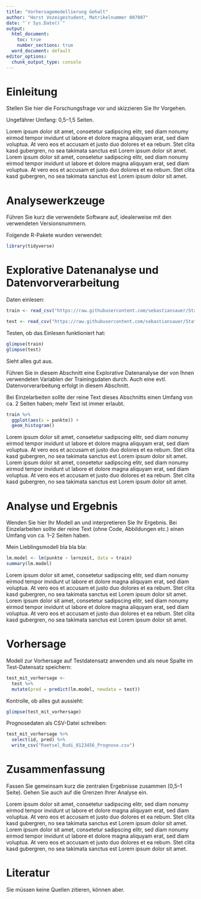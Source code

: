 ```yaml
---
title: "Vorhersagemodellierung Gehalt"
author: "Horst Vozeigestudent, Matrikelnummer 007007"
date: "`r Sys.Date()`"
output: 
  html_document:
    toc: true
    number_sections: true
  word_document: default
editor_options: 
  chunk_output_type: console
---
```



<!-- Sollten Umlaute falsch angezeigt werden: "File -> Reopen with Encoding -> UTF8" -->

# Einleitung

Stellen Sie hier die Forschungsfrage vor und skizzieren Sie Ihr Vorgehen.

Ungefährer Umfang: 0,5--1,5 Seiten. 

Lorem ipsum dolor sit amet, consetetur sadipscing elitr, sed diam nonumy eirmod tempor invidunt ut labore et dolore magna aliquyam erat, sed diam voluptua. At vero eos et accusam et justo duo dolores et ea rebum. Stet clita kasd gubergren, no sea takimata sanctus est Lorem ipsum dolor sit amet. Lorem ipsum dolor sit amet, consetetur sadipscing elitr, sed diam nonumy eirmod tempor invidunt ut labore et dolore magna aliquyam erat, sed diam voluptua. At vero eos et accusam et justo duo dolores et ea rebum. Stet clita kasd gubergren, no sea takimata sanctus est Lorem ipsum dolor sit amet.


# Analysewerkzeuge

Führen Sie kurz die verwendete Software auf, idealerweise mit den verwendeten Versionsnummern.

Folgende R-Pakete wurden verwendet:

```r
library(tidyverse) 
```


# Explorative Datenanalyse und Datenvorverarbeitung

Daten einlesen:




```r
train <- read_csv("https://raw.githubusercontent.com/sebastiansauer/Statistiklehre/main/2021-SoSe/Prognose-Wettbewerb/Daten/Trainingsdaten.csv")

test <- read_csv("https://raw.githubusercontent.com/sebastiansauer/Statistiklehre/main/2021-SoSe/Prognose-Wettbewerb/Daten/Anwendungsdaten.csv")
```



Testen, ob das Einlesen funktioniert hat:

```r
glimpse(train)
glimpse(test)
```

Sieht alles gut aus.


Führen Sie in diesem Abschnitt eine Explorative Datenanalyse der von Ihnen verwendeten Variablen der Trainingsdaten durch. Auch eine evtl. Datenvorverarbeitung erfolgt in diesem Abschnitt.

Bei Einzelarbeiten sollte der reine Text dieses Abschnitts einen Umfang von ca. 2 Seiten haben; mehr Text ist immer erlaubt.

```r
train %>% 
  ggplot(aes(x = punkte)) + 
  geom_histogram()
```

Lorem ipsum dolor sit amet, consetetur sadipscing elitr, sed diam nonumy eirmod tempor invidunt ut labore et dolore magna aliquyam erat, sed diam voluptua. At vero eos et accusam et justo duo dolores et ea rebum. Stet clita kasd gubergren, no sea takimata sanctus est Lorem ipsum dolor sit amet. Lorem ipsum dolor sit amet, consetetur sadipscing elitr, sed diam nonumy eirmod tempor invidunt ut labore et dolore magna aliquyam erat, sed diam voluptua. At vero eos et accusam et justo duo dolores et ea rebum. Stet clita kasd gubergren, no sea takimata sanctus est Lorem ipsum dolor sit amet.




# Analyse und Ergebnis 

Wenden Sie hier Ihr Modell an und interpretieren Sie Ihr Ergebnis. Bei Einzelarbeiten sollte der reine Text (ohne Code, Abbildungen etc.) einen Umfang von ca. 1--2 Seiten haben.

Mein Lieblingsmodell bla bla bla:

```r
lm.model <- lm(punkte ~ lernzeit, data = train)
summary(lm.model)
```




Lorem ipsum dolor sit amet, consetetur sadipscing elitr, sed diam nonumy eirmod tempor invidunt ut labore et dolore magna aliquyam erat, sed diam voluptua. At vero eos et accusam et justo duo dolores et ea rebum. Stet clita kasd gubergren, no sea takimata sanctus est Lorem ipsum dolor sit amet. Lorem ipsum dolor sit amet, consetetur sadipscing elitr, sed diam nonumy eirmod tempor invidunt ut labore et dolore magna aliquyam erat, sed diam voluptua. At vero eos et accusam et justo duo dolores et ea rebum. Stet clita kasd gubergren, no sea takimata sanctus est Lorem ipsum dolor sit amet.


# Vorhersage

Modell zur Vorhersage auf Testdatensatz anwenden und als neue Spalte im Test-Datensatz speichern:

```r
test_mit_vorhersage <-
  test %>% 
  mutate(pred = predict(lm.model, newdata = test))
```

Kontrolle, ob alles gut aussieht:

```r
glimpse(test_mit_vorhersage)
```


Prognosedaten als CSV-Datei schreiben:

```r
test_mit_vorhersage %>% 
  select(id, pred) %>% 
  write_csv("Raetsel_Rudi_0123456_Prognose.csv")
```



# Zusammenfassung

Fassen Sie gemeinsam kurz die zentralen Ergebnisse zusammen (0,5--1 Seite). Gehen Sie auch auf die Grenzen Ihrer Analyse ein.

Lorem ipsum dolor sit amet, consetetur sadipscing elitr, sed diam nonumy eirmod tempor invidunt ut labore et dolore magna aliquyam erat, sed diam voluptua. At vero eos et accusam et justo duo dolores et ea rebum. Stet clita kasd gubergren, no sea takimata sanctus est Lorem ipsum dolor sit amet. Lorem ipsum dolor sit amet, consetetur sadipscing elitr, sed diam nonumy eirmod tempor invidunt ut labore et dolore magna aliquyam erat, sed diam voluptua. At vero eos et accusam et justo duo dolores et ea rebum. Stet clita kasd gubergren, no sea takimata sanctus est Lorem ipsum dolor sit amet.




# Literatur

Sie müssen keine Quellen zitieren, können aber.


